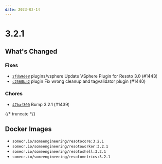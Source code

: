 ```yaml
---
date: 2023-02-14
---
```


# 3.2.1

## What's Changed

### Fixes

- [`2fda9de8`](https://github.com/someengineering/resoto/commit/2fda9de8) <span class="badge badge--secondary">plugins/vsphere</span> Update VSphere Plugin for Resoto 3.0 (#1443)
- [`c2560ba2`](https://github.com/someengineering/resoto/commit/c2560ba2) <span class="badge badge--secondary">plugin</span> Fix wrong cleanup and tagvalidator plugin (#1440)

### Chores

- [`47baf300`](https://github.com/someengineering/resoto/commit/47baf300) Bump 3.2.1 (#1439)

{/* truncate */}

## Docker Images

- `somecr.io/someengineering/resotocore:3.2.1`
- `somecr.io/someengineering/resotoworker:3.2.1`
- `somecr.io/someengineering/resotoshell:3.2.1`
- `somecr.io/someengineering/resotometrics:3.2.1`
